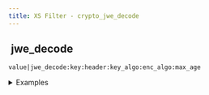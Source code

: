 ```yaml
---
title: XS Filter - crypto_jwe_decode
---
```


## <img src="../assets/docuBadge (11).png" alt="" data-size="line" /> jwe\_decode <a href="#xs-crypto_jwe_decode" id="xs-crypto_jwe_decode"></a>

`value|jwe_decode:key:header:key_algo:enc_algo:max_age`

<details>

<summary>Examples</summary>

```javascript
token|jwe_decode:"{}":"{}":"A256KW":"A256CBC-HS512":0    // Returns decoded JWE token
```

</details>
